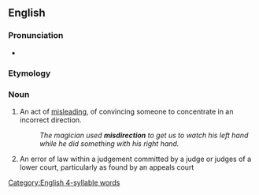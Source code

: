 ==English==

===Pronunciation===
* {{rhymes|ɛkʃən|lang=en}}

===Etymology===
{{prefix|en|mis|direction}}

===Noun===
{{en-noun}}

# An act of [[misleading]], of convincing someone to concentrate in an incorrect direction.
#: ''The magician used '''misdirection''' to get us to watch his left hand while he did something with his right hand.''
# {{lb|en|UK|legal}} An error of law within a judgement committed by a judge or judges of a lower court, particularly as found by an appeals court

[[Category:English 4-syllable words]]